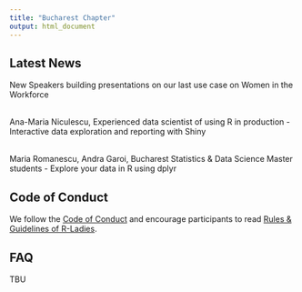 ```yaml
---
title: "Bucharest Chapter"
output: html_document
---
```



## Latest News

New Speakers building presentations on our last use case on Women in the Workforce </text>

<br> Ana-Maria Niculescu, Experienced data scientist of using R in production  - Interactive data exploration and reporting with Shiny</text>

<br> Maria Romanescu, Andra Garoi, Bucharest Statistics & Data Science Master students - Explore your data in R using dplyr </text>


## Code of Conduct
We follow the [Code of Conduct](https://github.com/rladies/starter-kit/wiki/Code-of-Conduct) and encourage participants to read [Rules & Guidelines of R-Ladies](https://github.com/rladies/starter-kit/blob/master/R-Ladies_RulesGuidelines.pdf).

## FAQ

TBU
